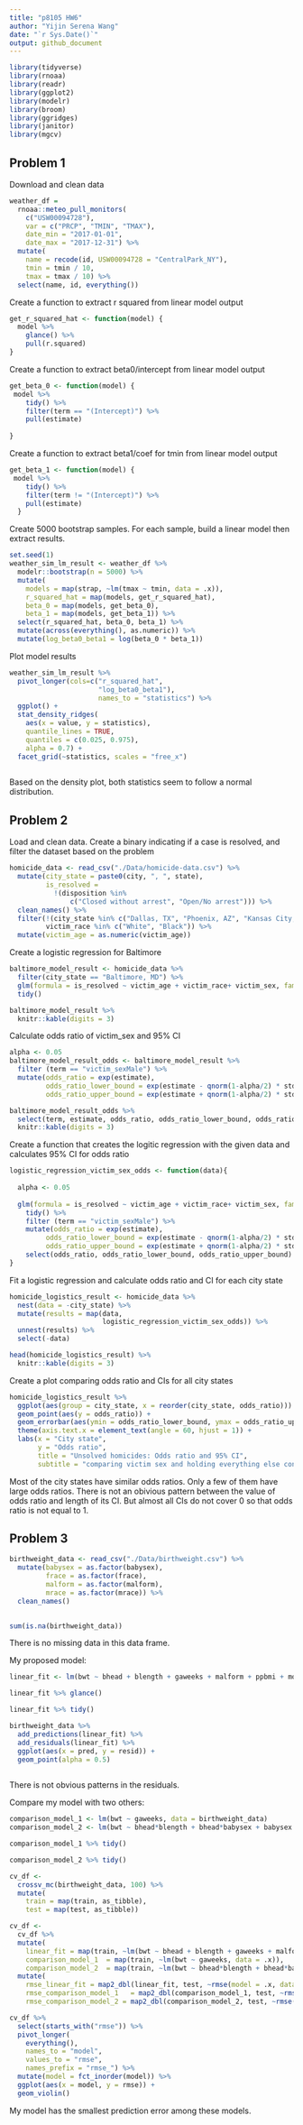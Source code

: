 ```yaml
---
title: "p8105 HW6"
author: "Yijin Serena Wang"
date: "`r Sys.Date()`"
output: github_document
---
```


```r
library(tidyverse)
library(rnoaa)
library(readr)
library(ggplot2)
library(modelr)
library(broom)
library(ggridges)
library(janitor)
library(mgcv)
```

## Problem 1

Download and clean data
```r
weather_df = 
  rnoaa::meteo_pull_monitors(
    c("USW00094728"),
    var = c("PRCP", "TMIN", "TMAX"), 
    date_min = "2017-01-01",
    date_max = "2017-12-31") %>%
  mutate(
    name = recode(id, USW00094728 = "CentralPark_NY"),
    tmin = tmin / 10,
    tmax = tmax / 10) %>%
  select(name, id, everything())
```
Create a function to extract r squared from linear model output
```r
get_r_squared_hat <- function(model) {
  model %>% 
    glance() %>%
    pull(r.squared)
}
```

Create a function to extract beta0/intercept from linear model output
```r
get_beta_0 <- function(model) {
 model %>%
    tidy() %>%
    filter(term == "(Intercept)") %>%
    pull(estimate)
    
}
```

Create a function to extract beta1/coef for tmin from linear model output
```r
get_beta_1 <- function(model) {
 model %>%
    tidy() %>%
    filter(term != "(Intercept)") %>%
    pull(estimate)
  }
```

Create 5000 bootstrap samples. For each sample, build a linear model then extract results.
```r
set.seed(1)
weather_sim_lm_result <- weather_df %>% 
  modelr::bootstrap(n = 5000) %>% 
  mutate(
    models = map(strap, ~lm(tmax ~ tmin, data = .x)),
    r_squared_hat = map(models, get_r_squared_hat),
    beta_0 = map(models, get_beta_0),
    beta_1 = map(models, get_beta_1)) %>%
  select(r_squared_hat, beta_0, beta_1) %>%
  mutate(across(everything(), as.numeric)) %>%
  mutate(log_beta0_beta1 = log(beta_0 * beta_1))
```

Plot model results
```r
weather_sim_lm_result %>%
  pivot_longer(cols=c("r_squared_hat",
                      "log_beta0_beta1"), 
                      names_to = "statistics") %>%
  ggplot() +
  stat_density_ridges(
    aes(x = value, y = statistics),
    quantile_lines = TRUE, 
    quantiles = c(0.025, 0.975), 
    alpha = 0.7) +
  facet_grid(~statistics, scales = "free_x")
  

```

Based on the density plot, both statistics seem to follow a normal distribution.

## Problem 2

Load and clean data. Create a binary indicating if a case is resolved, and filter the dataset based on the problem 
```r
homicide_data <- read_csv("./Data/homicide-data.csv") %>%
  mutate(city_state = paste0(city, ", ", state),
         is_resolved = 
           !(disposition %in% 
               c("Closed without arrest", "Open/No arrest"))) %>%
  clean_names() %>%
  filter(!(city_state %in% c("Dallas, TX", "Phoenix, AZ", "Kansas City, MO", "Tulsa, AL")),
         victim_race %in% c("White", "Black")) %>%
  mutate(victim_age = as.numeric(victim_age))
```
Create a logistic regression for Baltimore
```r
baltimore_model_result <- homicide_data %>%
  filter(city_state == "Baltimore, MD") %>%
  glm(formula = is_resolved ~ victim_age + victim_race+ victim_sex, family = 'binomial') %>%
  tidy()
```

```r
baltimore_model_result %>%
  knitr::kable(digits = 3)
```
Calculate odds ratio of victim_sex and 95% CI
```r
alpha <- 0.05
baltimore_model_result_odds <- baltimore_model_result %>%
  filter (term == "victim_sexMale") %>%
  mutate(odds_ratio = exp(estimate),
         odds_ratio_lower_bound = exp(estimate - qnorm(1-alpha/2) * std.error),
         odds_ratio_upper_bound = exp(estimate + qnorm(1-alpha/2) * std.error))
```

```r
baltimore_model_result_odds %>%
  select(term, estimate, odds_ratio, odds_ratio_lower_bound, odds_ratio_upper_bound) %>%
  knitr::kable(digits = 3)
```
Create a function that creates the logitic regression with the given data and calculates 95% CI for odds ratio
```r
logistic_regression_victim_sex_odds <- function(data){
  
  alpha <- 0.05 
  
  glm(formula = is_resolved ~ victim_age + victim_race+ victim_sex, family = 'binomial', data = data) %>%
    tidy() %>%
    filter (term == "victim_sexMale") %>%
    mutate(odds_ratio = exp(estimate),
         odds_ratio_lower_bound = exp(estimate - qnorm(1-alpha/2) * std.error),
         odds_ratio_upper_bound = exp(estimate + qnorm(1-alpha/2) * std.error)) %>%
    select(odds_ratio, odds_ratio_lower_bound, odds_ratio_upper_bound)
}
```

Fit a logistic regression and calculate odds ratio and CI for each city state
```r
homicide_logistics_result <- homicide_data %>%
  nest(data = -city_state) %>%
  mutate(results = map(data, 
                       logistic_regression_victim_sex_odds)) %>%
  unnest(results) %>%
  select(-data)
```

```r
head(homicide_logistics_result) %>%
  knitr::kable(digits = 3)
```
Create a plot comparing odds ratio and CIs for all city states
```r
homicide_logistics_result %>%
  ggplot(aes(group = city_state, x = reorder(city_state, odds_ratio))) + 
  geom_point(aes(y = odds_ratio)) +
  geom_errorbar(aes(ymin = odds_ratio_lower_bound, ymax = odds_ratio_upper_bound)) +
  theme(axis.text.x = element_text(angle = 60, hjust = 1)) +
  labs(x = "City state", 
       y = "Odds ratio",
       title = "Unsolved homicides: Odds ratio and 95% CI",
       subtitle = "comparing victim sex and holding everything else constant")
```

Most of the city states have similar odds ratios. Only a few of them have large odds ratios. There is not an obivious pattern between the value of odds ratio and length of its CI. But almost all CIs do not cover 0 so that odds ratio is not equal to 1. 

## Problem 3

```r
birthweight_data <- read_csv("./Data/birthweight.csv") %>%
  mutate(babysex = as.factor(babysex),
         frace = as.factor(frace),
         malform = as.factor(malform),
         mrace = as.factor(mrace)) %>%
  clean_names()
  
```
```r
sum(is.na(birthweight_data))
```
There is no missing data in this data frame.

My proposed model:
```r
linear_fit <- lm(bwt ~ bhead + blength + gaweeks + malform + ppbmi + momage, data = birthweight_data)
```

```r
linear_fit %>% glance()
```

```r
linear_fit %>% tidy()
```

```r
birthweight_data %>% 
  add_predictions(linear_fit) %>%
  add_residuals(linear_fit) %>%
  ggplot(aes(x = pred, y = resid)) +
  geom_point(alpha = 0.5)
  
```

There is not obvious patterns in the residuals.

Compare my model with two others:

```r
comparison_model_1 <- lm(bwt ~ gaweeks, data = birthweight_data)
comparison_model_2 <- lm(bwt ~ bhead*blength + bhead*babysex + babysex * blength  + babysex *  bhead*blength, data = birthweight_data)
```

```r
comparison_model_1 %>% tidy()
```
```r
comparison_model_2 %>% tidy()
```
```r
cv_df <-
  crossv_mc(birthweight_data, 100) %>% 
  mutate(
    train = map(train, as_tibble),
    test = map(test, as_tibble))
```

```r
cv_df <- 
  cv_df %>% 
  mutate(
    linear_fit = map(train, ~lm(bwt ~ bhead + blength + gaweeks + malform + ppbmi + momage, data = .x)),
    comparison_model_1  = map(train, ~lm(bwt ~ gaweeks, data = .x)),
    comparison_model_2  = map(train, ~lm(bwt ~ bhead*blength + bhead*babysex + babysex * blength  + babysex *  bhead*blength, data = .x))) %>% 
  mutate(
    rmse_linear_fit = map2_dbl(linear_fit, test, ~rmse(model = .x, data = .y)),
    rmse_comparison_model_1   = map2_dbl(comparison_model_1, test, ~rmse(model = .x, data = .y)),
    rmse_comparison_model_2 = map2_dbl(comparison_model_2, test, ~rmse(model = .x, data = .y)))
```

```r
cv_df %>% 
  select(starts_with("rmse")) %>% 
  pivot_longer(
    everything(),
    names_to = "model", 
    values_to = "rmse",
    names_prefix = "rmse_") %>% 
  mutate(model = fct_inorder(model)) %>% 
  ggplot(aes(x = model, y = rmse)) + 
  geom_violin()
```

My model has the smallest prediction error among these models. 

